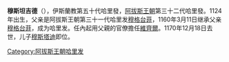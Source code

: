 {{unreferenced|time=2020-05-31T04:22:29+00:00}}
{{NoteTA
|G1=伊斯蘭
}}{{Infobox monarch
| name            =穆斯坦吉德
| reign           =1160年3月11日 – 1170年12月18日
| full name       =
| titles          =
| predecessor     =[[穆格台菲|穆格台菲]]
| successor       =[[穆斯塔迪|穆斯塔迪]]
| royal house     =
| dynasty         =[[阿拔斯王朝|阿拔斯王朝]]
| father          =[[穆格台菲|穆格台菲]]
| issue          =[[穆斯塔迪|穆斯塔迪]]
| birth_date   =1124年
| death_date   =1170年12月18日
|}}
'''穆斯坦吉德'''（{{bd|1124年||1170年|12月18日||}}），伊斯蘭教第五十代哈里發，[[阿拔斯王朝|阿拔斯王朝]]第三十二代哈里發。1124年出生，父亲是阿拔斯王朝第三十一代哈里发[[穆格台菲|穆格台菲]]，1160年3月11日继承父亲[[穆格台菲|穆格台菲]]，成为哈里发。任內起用父親的官僚{{link-en|Awn al-Din ibn Hubayra|Awn al-Din ibn Hubayra}}擔任[[維齊爾|維齊爾]]。1170年12月18日去世，儿子[[穆斯塔迪|穆斯塔迪]]即位。

{{s-start}}
{{s-hou|[[阿拔斯王朝|阿拔斯王朝]]||1124年||1170年}}
{{s-rel|su}}
{{s-bef|before=[[穆格台菲|穆格台菲]]}}
{{s-ttl|title=[[伊斯蘭教|伊斯蘭教]]第五十代[[哈里發列表|哈里發]]|years=1160年－1170年}}
{{s-aft|after=[[穆斯塔迪|穆斯塔迪]]}}
{{s-end}}
{{Abbasids}}
{{阿拔斯王朝}}
[[Category:阿拔斯王朝哈里发|Category:阿拔斯王朝哈里发]]